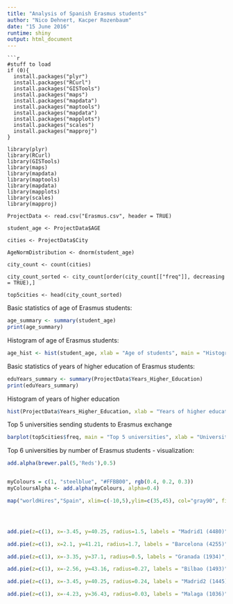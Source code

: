 ```yaml
---
title: "Analysis of Spanish Erasmus students"
author: "Nico Dehnert, Kacper Rozenbaum"
date: "15 June 2016"
runtime: shiny
output: html_document
---
```


```
```r
#stuff to load
if (0){
  install.packages("plyr")
  install.packages("RCurl")
  install.packages("GISTools")
  install.packages("maps")
  install.packages("mapdata")
  install.packages("maptools")
  install.packages("mapdata")
  install.packages("mapplots")
  install.packages("scales")
  install.packages("mapproj")
}

library(plyr)
library(RCurl)
library(GISTools)
library(maps)
library(mapdata)
library(maptools)
library(mapdata)
library(mapplots)
library(scales)
library(mapproj)

ProjectData <- read.csv("Erasmus.csv", header = TRUE)

student_age <- ProjectData$AGE

cities <- ProjectData$City

AgeNormDistribution <- dnorm(student_age)

city_count <- count(cities)

city_count_sorted <- city_count[order(city_count[["freq"]], decreasing = TRUE),]

top5cities <- head(city_count_sorted)

```

Basic statistics of age of Erasmus students: 


```r

age_summary <- summary(student_age)
print(age_summary)

```


Histogram of age of Erasmus students:
```r

age_hist <- hist(student_age, xlab = "Age of students", main = "Histogram of students' age", ylab = "Number of students", xlim = c(18,30), freq = 1, breaks = 49)
```

Basic statistics of years of higher education of Erasmus students:
```r
eduYears_summary <- summary(ProjectData$Years_Higher_Education)
print(eduYears_summary)
```

Histogram of years of higher education


```r

hist(ProjectData$Years_Higher_Education, xlab = "Years of higher education", main = "Histogram of years of higher education", ylab = "Number of students", xlim = c(0,10), freq = 1, breaks = 20, col = "lightblue")
```

Top 5 universities sending students to Erasmus exchange
```r

barplot(top5cities$freq, main = "Top 5 universities", xlab = "University", ylab = "Students" , names.arg = top5cities$x, col = "darkblue", cex.names = 0.4)

```

Top 6  universities by number of Erasmus students - visualization:
```r
add.alpha(brewer.pal(5,'Reds'),0.5)


myColours = c(1, "steelblue", "#FFBB00", rgb(0.4, 0.2, 0.3))
myColoursAlpha <- add.alpha(myColours, alpha=0.4)

map("worldHires","Spain", xlim=c(-10,5),ylim=c(35,45), col="gray90", fill=TRUE)




add.pie(z=c(1), x=-3.45, y=40.25, radius=1.5, labels = "Madrid1 (4480)", border = NULL, edges = 200, clockwise = TRUE, col = "#A50F1580")

add.pie(z=c(1), x=2.1, y=41.21, radius=1.7, labels = "Barcelona (4255)", border = NULL, edges = 200, clockwise = TRUE, col = "#A50F1580")

add.pie(z=c(1), x=-3.35, y=37.1, radius=0.5, labels = "Granada (1934)", border = NULL, edges = 200, clockwise = TRUE, col = "#A50F1580")

add.pie(z=c(1), x=-2.56, y=43.16, radius=0.27, labels = "Bilbao (1493)", border = NULL, edges = 200, clockwise = TRUE, col = "#A50F1580")

add.pie(z=c(1), x=-3.45, y=40.25, radius=0.24, labels = "Madrid2 (1445)", border = NULL, edges = 200, clockwise = TRUE, col = "#A50F1580")

add.pie(z=c(1), x=-4.23, y=36.43, radius=0.03, labels = "Malaga (1036)", border = NULL, edges = 200, clockwise = TRUE, col = "#A50F1580")

```
